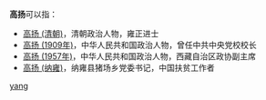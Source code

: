 '''高扬'''可以指：
* [[高扬_(清朝)|高扬 (清朝)]]，清朝政治人物，雍正进士
* [[高扬_(1909年)|高扬 (1909年)]]，中华人民共和国政治人物，曾任中共中央党校校长
* [[高扬_(1957年)|高扬 (1957年)]]，中华人民共和国政治人物，西藏自治区政协副主席
* [[高扬_(纳雍)|高扬 (纳雍)]]，纳雍县猪场乡党委书记，中国扶贫工作者

{{disambig}}

[[Category:二字高姓人名消歧义|yang]]